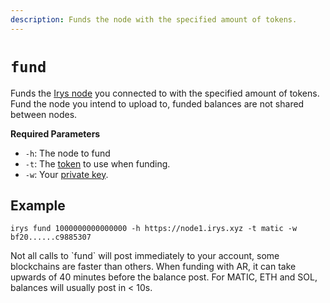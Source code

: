 ```yaml
---
description: Funds the node with the specified amount of tokens.
---
```



# `fund`

Funds the [Irys node](/overview/nodes) you connected to with the specified amount of tokens. Fund the node you intend to upload to, funded balances are not shared between nodes.

**Required Parameters**

<div className="-mt-6" />

-   `-h`: The node to fund
-   `-t`: The [token](/overview/supported-tokens) to use when funding.
-   `-w`: Your [private key](/developer-docs/cli#using-private-keys).

## Example

```console
irys fund 1000000000000000 -h https://node1.irys.xyz -t matic -w bf20......c9885307
```

<Callout type="info" emoji="ℹ️">
Not all calls to `fund` will post immediately to your account, some blockchains are faster than others. When funding with AR, it can take upwards of 40 minutes before the balance post. For MATIC, ETH and SOL, balances will usually post in < 10s.
</Callout>
